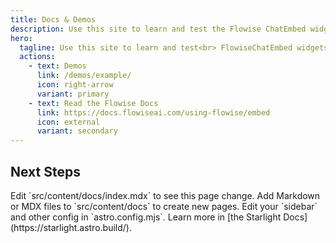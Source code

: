 ```yaml
---
title: Docs & Demos
description: Use this site to learn and test the Flowise ChatEmbed widgets.
hero:
  tagline: Use this site to learn and test<br> FlowiseChatEmbed widgets.
  actions:
    - text: Demos
      link: /demos/example/
      icon: right-arrow
      variant: primary
    - text: Read the Flowise Docs
      link: https://docs.flowiseai.com/using-flowise/embed
      icon: external
	  variant: secondary
---
```



## Next Steps

<CardGrid>
  <Card title="Update content" icon="pencil">
    Edit `src/content/docs/index.mdx` to see this page change.
  </Card>
  <Card title="Add new content" icon="add-document">
    Add Markdown or MDX files to `src/content/docs` to create new pages.
  </Card>
  <Card title="Configure your site" icon="setting">
    Edit your `sidebar` and other config in `astro.config.mjs`.
  </Card>
  <Card title="Read the docs" icon="open-book">
    Learn more in [the Starlight Docs](https://starlight.astro.build/).
  </Card>
</CardGrid>
